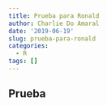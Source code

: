 ```yaml
---
title: Prueba para Ronald
author: Charlie Do Amaral
date: '2019-06-19'
slug: prueba-para-ronald
categories:
  - R
tags: []
---
```


## Prueba


